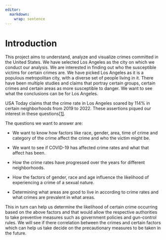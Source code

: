 ```yaml
---
editor: 
  markdown: 
    wrap: sentence
---
```


# Introduction

This project aims to understand, analyze and visualize crimes committed in the United States.
We have selected Los Angeles as the city on which we conduct our analysis.
We are interested in finding out who the susceptible victims for certain crimes are.
We have picked Los Angeles as it is a populous metropolitan city, with a diverse set of people living in it.
There have been multiple studies and claims that portray certain groups, certain crimes and certain areas as more susceptible to danger.
We want to see what the conclusions can be for Los Angeles.

USA Today claims that the crime rate in Los Angeles soared by 114% in certain neighborhoods from 2019 to 2022.
These assertions piqued our interest in these questions[\[1\]](https://www.usatoday.com/story/news/2023/03/20/los-angeles-crime-rates-map-safest-neighborhoods/11032761002/).

The questions we want to answer are:

-   We want to know how factors like race, gender, area, time of crime and category of the crime affect the crime and who the victim might be.

-   We want to see if COVID-19 has affected crime rates and what that affect has been.

-   How the crime rates have progressed over the years for different neighborhoods.

-   How the factors of gender, race and age influence the likelihood of experiencing a crime of a sexual nature.

-   Determining what areas are good to live in according to crime rates and what crimes are prevalent in what areas.

This in turn can help us determine the likelihood of certain crime occurring based on the above factors and that would allow the respective authorities to take preventive measures such as government policies and gun-control rules.
We will see if there correlation between the crimes and certain factors which can help us take decide on the precautionary measures to be taken in the future.

